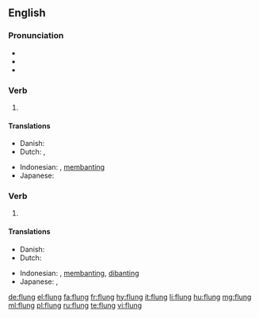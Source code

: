 ==English==

===Pronunciation===
* {{IPA|/ˈflʌŋ/|lang=en}}
* {{audio|en-us-flung.ogg|Audio (US)|lang=en}}
* {{rhymes|ʌŋ|lang=en}}

===Verb===
{{head|en|verb form}}

# {{en-simple past of|fling}}

====Translations====
{{trans-top|past tense of ''to fling''}}
* Danish: {{t|da|kastede}}
* Dutch: {{t+|nl|smeet}}, {{t+|nl|smeten}}
{{trans-mid}}
* Indonesian: {{t+|id|banting}}, [[banting|membanting]]
* Japanese: {{t|ja|投げた|tr=[[なげた]], nageta}}
{{trans-bottom}}

===Verb===
{{head|en|past participle}}

# {{inflection of|fling||past|part|lang=en}}

====Translations====
{{trans-top|past participle of ''to fling''}}
* Danish: {{t|da|kastet}}
* Dutch: {{t+|nl|gesmeten}}
{{trans-mid}}
* Indonesian: {{t+|id|banting}}, [[banting|membanting]], [[banting|dibanting]]
* Japanese: {{t|ja|投げた|tr=[[なげた]], nageta}}, {{t|ja|投げられた|tr=[[なげられた]], nagerareta}}
{{trans-bottom}}

[[de:flung]]
[[el:flung]]
[[fa:flung]]
[[fr:flung]]
[[hy:flung]]
[[it:flung]]
[[li:flung]]
[[hu:flung]]
[[mg:flung]]
[[ml:flung]]
[[pl:flung]]
[[ru:flung]]
[[te:flung]]
[[vi:flung]]